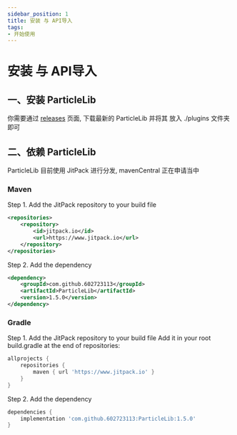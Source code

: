 ```yaml
---
sidebar_position: 1
title: 安装 与 API导入
tags:
- 开始使用
---
```

# 安装 与 API导入

## 一、安装 ParticleLib

你需要通过 [releases](https://github.com/602723113/ParticleLib/releases) 页面, 下载最新的 ParticleLib 并将其 放入 ./plugins 文件夹即可

## 二、依赖 ParticleLib

ParticleLib 目前使用 JitPack 进行分发, mavenCentral 正在申请当中

### Maven
Step 1. Add the JitPack repository to your build file
```xml
<repositories>
    <repository>
        <id>jitpack.io</id>
        <url>https://www.jitpack.io</url>
    </repository>
</repositories>
```
Step 2. Add the dependency
```xml
<dependency>
    <groupId>com.github.602723113</groupId>
    <artifactId>ParticleLib</artifactId>
    <version>1.5.0</version>
</dependency>
```
### Gradle
Step 1. Add the JitPack repository to your build file
Add it in your root build.gradle at the end of repositories:
```gradle
allprojects {
    repositories {
        maven { url 'https://www.jitpack.io' }
    }
}
```
Step 2. Add the dependency
```gradle
dependencies {
    implementation 'com.github.602723113:ParticleLib:1.5.0'
}
```